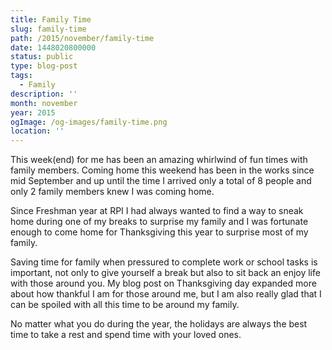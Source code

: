 ```yaml
---
title: Family Time
slug: family-time
path: /2015/november/family-time
date: 1448020800000
status: public
type: blog-post
tags:
  - Family
description: ''
month: november
year: 2015
ogImage: /og-images/family-time.png
location: ''
---
```




This week(end) for me has been an amazing whirlwind of fun times with family
members. Coming home this weekend has been in the works since mid September and
up until the time I arrived only a total of 8 people and only 2 family members
knew I was coming home.

Since Freshman year at RPI I had always wanted to find a way to sneak home
during one of my breaks to surprise my family and I was fortunate enough to come
home for Thanksgiving this year to surprise most of my family.

Saving time for family when pressured to complete work or school tasks is
important, not only to give yourself a break but also to sit back an enjoy life
with those around you. My blog post on Thanksgiving day expanded more about how
thankful I am for those around me, but I am also really glad that I can be
spoiled with all this time to be around my family.

No matter what you do during the year, the holidays are always the best time to
take a rest and spend time with your loved ones.

